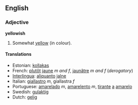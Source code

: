 ==English==
===Adjective===
'''yellowish'''

#Somewhat [[yellow]] (in colour).

====Translations====
*Estonian: [[kollakas]]
*French: [[plutôt]] [[jaune]] ''m and f'', [[jaunâtre]] ''m and f'' (''derogatory'')
*[[Interlingua]]: [[aliquanto]] [[jalne]]
*Italian: [[giallastro]] ''m'', giallastra ''f''
*Portuguese: [[amarelado]] ''m'', [[amarelento]] ''m'', [[tirante]] [[a]] [[amarelo]]
*Swedish: [[gulaktig]]
*Dutch: [[gelig]]
